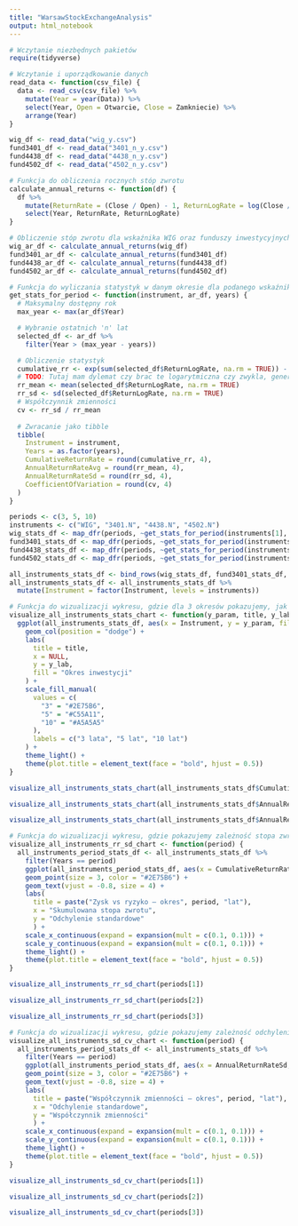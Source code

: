 ```yaml
---
title: "WarsawStockExchangeAnalysis"
output: html_notebook
---
```


```r
# Wczytanie niezbędnych pakietów
require(tidyverse)

# Wczytanie i uporządkowanie danych
read_data <- function(csv_file) {
  data <- read_csv(csv_file) %>% 
    mutate(Year = year(Data)) %>% 
    select(Year, Open = Otwarcie, Close = Zamkniecie) %>%
    arrange(Year)
}

wig_df <- read_data("wig_y.csv")
fund3401_df <- read_data("3401_n_y.csv")
fund4438_df <- read_data("4438_n_y.csv")
fund4502_df <- read_data("4502_n_y.csv")
```

```r
# Funkcja do obliczenia rocznych stóp zwrotu
calculate_annual_returns <- function(df) {
  df %>%
    mutate(ReturnRate = (Close / Open) - 1, ReturnLogRate = log(Close / Open)) %>%
    select(Year, ReturnRate, ReturnLogRate)
}

# Obliczenie stóp zwrotu dla wskaźnika WIG oraz funduszy inwestycyjnych
wig_ar_df <- calculate_annual_returns(wig_df)
fund3401_ar_df <- calculate_annual_returns(fund3401_df)
fund4438_ar_df <- calculate_annual_returns(fund4438_df)
fund4502_ar_df <- calculate_annual_returns(fund4502_df)
```

```r
# Funkcja do wyliczania statystyk w danym okresie dla podanego wskaźnika bądź funduszu
get_stats_for_period <- function(instrument, ar_df, years) {
  # Maksymalny dostępny rok
  max_year <- max(ar_df$Year)

  # Wybranie ostatnich 'n' lat
  selected_df <- ar_df %>%
    filter(Year > (max_year - years))

  # Obliczenie statystyk
  cumulative_rr <- exp(sum(selected_df$ReturnLogRate, na.rm = TRUE)) - 1
  # TODO: Tutaj mam dylemat czy brac te logarytmiczna czy zwykla, generalnie na wykresach wyglądaja podobnie
  rr_mean <- mean(selected_df$ReturnLogRate, na.rm = TRUE)
  rr_sd <- sd(selected_df$ReturnLogRate, na.rm = TRUE)
  # Współczynnik zmienności
  cv <- rr_sd / rr_mean
  
  # Zwracanie jako tibble
  tibble(
    Instrument = instrument,
    Years = as.factor(years),
    CumulativeReturnRate = round(cumulative_rr, 4),
    AnnualReturnRateAvg = round(rr_mean, 4),
    AnnualReturnRateSd = round(rr_sd, 4),
    CoefficientOfVariation = round(cv, 4)
  )
}

periods <- c(3, 5, 10)
instruments <- c("WIG", "3401.N", "4438.N", "4502.N")
wig_stats_df <- map_dfr(periods, ~get_stats_for_period(instruments[1], wig_ar_df, .x))
fund3401_stats_df <- map_dfr(periods, ~get_stats_for_period(instruments[2], fund3401_ar_df, .x))
fund4438_stats_df <- map_dfr(periods, ~get_stats_for_period(instruments[3], fund4438_ar_df, .x))
fund4502_stats_df <- map_dfr(periods, ~get_stats_for_period(instruments[4], fund4502_ar_df, .x))

all_instruments_stats_df <- bind_rows(wig_stats_df, fund3401_stats_df, fund4438_stats_df, fund4502_stats_df)
all_instruments_stats_df <- all_instruments_stats_df %>%
  mutate(Instrument = factor(Instrument, levels = instruments))
```

```r
# Funkcja do wizualizacji wykresu, gdzie dla 3 okresów pokazujemy, jak się zmieniały dane statystyki dla dostarczonych instrumentów finansowych
visualize_all_instruments_stats_chart <- function(y_param, title, y_lab) {
  ggplot(all_instruments_stats_df, aes(x = Instrument, y = y_param, fill = Years)) +
    geom_col(position = "dodge") +
    labs(
      title = title,
      x = NULL,
      y = y_lab,
      fill = "Okres inwestycji"
    ) +
    scale_fill_manual(
      values = c(
        "3" = "#2E75B6",
        "5" = "#C55A11",
        "10" = "#A5A5A5"
      ),
      labels = c("3 lata", "5 lat", "10 lat")
    ) +
    theme_light() +
    theme(plot.title = element_text(face = "bold", hjust = 0.5))
}
```

```r
visualize_all_instruments_stats_chart(all_instruments_stats_df$CumulativeReturnRate, "Skumulowana stopa zwrotu za dany okres", "Skumulowana stopa zwrotu")
```

```r
visualize_all_instruments_stats_chart(all_instruments_stats_df$AnnualReturnRateAvg, "Średnia roczna stopa zwrotu za dany okres", "Średnia roczna stopa zwrotu")
```

```r
visualize_all_instruments_stats_chart(all_instruments_stats_df$AnnualReturnRateSd, "Odchylenie standardowe rocznej stopy zwrotu za dany okres", "Odchylenie standardowe")
```

```r
# Funkcja do wizualizacji wykresu, gdzie pokazujemy zależność stopa zwrotu - odchylenie standardowe w konkretnym okresie dla dostarczonych instrumentów finansowych
visualize_all_instruments_rr_sd_chart <- function(period) {
  all_instruments_period_stats_df <- all_instruments_stats_df %>%
    filter(Years == period)
    ggplot(all_instruments_period_stats_df, aes(x = CumulativeReturnRate, y = AnnualReturnRateSd, label = Instrument)) + 
    geom_point(size = 3, color = "#2E75B6") +
    geom_text(vjust = -0.8, size = 4) +
    labs(
      title = paste("Zysk vs ryzyko – okres", period, "lat"),
      x = "Skumulowana stopa zwrotu",
      y = "Odchylenie standardowe"
      ) +
    scale_x_continuous(expand = expansion(mult = c(0.1, 0.1))) +
    scale_y_continuous(expand = expansion(mult = c(0.1, 0.1))) +
    theme_light() +
    theme(plot.title = element_text(face = "bold", hjust = 0.5))
}
```

```r
visualize_all_instruments_rr_sd_chart(periods[1])
```

```r
visualize_all_instruments_rr_sd_chart(periods[2])
```

```r
visualize_all_instruments_rr_sd_chart(periods[3])
```

```r
# Funkcja do wizualizacji wykresu, gdzie pokazujemy zależność odchylenie standardowe - współczynnik zmienności w konkretnym okresie dla dostarczonych instrumentów finansowych
visualize_all_instruments_sd_cv_chart <- function(period) {
  all_instruments_period_stats_df <- all_instruments_stats_df %>%
    filter(Years == period)
    ggplot(all_instruments_period_stats_df, aes(x = AnnualReturnRateSd, y = CoefficientOfVariation, label = Instrument)) + 
    geom_point(size = 3, color = "#2E75B6") +
    geom_text(vjust = -0.8, size = 4) +
    labs(
      title = paste("Współczynnik zmienności – okres", period, "lat"),
      x = "Odchylenie standardowe",
      y = "Współczynnik zmienności"
      ) +
    scale_x_continuous(expand = expansion(mult = c(0.1, 0.1))) +
    scale_y_continuous(expand = expansion(mult = c(0.1, 0.1))) +
    theme_light() +
    theme(plot.title = element_text(face = "bold", hjust = 0.5))
}
```

```r
visualize_all_instruments_sd_cv_chart(periods[1])
```

```r
visualize_all_instruments_sd_cv_chart(periods[2])
```

```r
visualize_all_instruments_sd_cv_chart(periods[3])
```